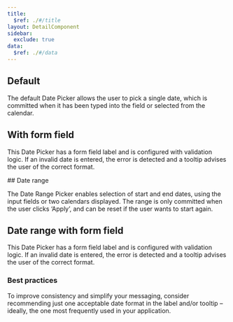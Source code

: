 ```yaml
---
title:
  $ref: ./#/title
layout: DetailComponent
sidebar:
  exclude: true
data:
  $ref: ./#/data
---
```


<LivePreviewControls>
<LivePreview componentName="date-picker" exampleName="Default">

## Default

The default Date Picker allows the user to pick a single date, which is committed when it has been typed into the field or selected from the calendar.

</LivePreview>
<LivePreview componentName="date-picker" exampleName="WithFormField">

## With form field

This Date Picker has a form field label and is configured with validation logic. If an invalid date is entered, the error is detected and a tooltip advises the user of the correct format.

<LivePreview componentName="date-picker" exampleName="Range">
## Date range

The Date Range Picker enables selection of start and end dates, using the input fields or two calendars displayed. The range is only committed when the user clicks ‘Apply’, and can be reset if the user wants to start again.
</LivePreview>
<LivePreview componentName="date-picker" exampleName="RangeWithFormField">
## Date range with form field

This Date Picker has a form field label and is configured with validation logic. If an invalid date is entered, the error is detected and a tooltip advises the user of the correct format.
</LivePreview>

### Best practices

To improve consistency and simplify your messaging, consider recommending just one acceptable date format in the label and/or tooltip – ideally, the one most frequently used in your application.

</LivePreview>
</LivePreviewControls>

